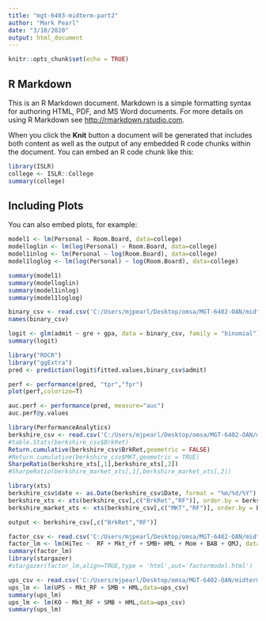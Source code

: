 ```yaml
---
title: "mgt-6403-midterm-part2"
author: "Mark Pearl"
date: "3/10/2020"
output: html_document
---
```


```r
knitr::opts_chunk$set(echo = TRUE)
```

## R Markdown

This is an R Markdown document. Markdown is a simple formatting syntax for authoring HTML, PDF, and MS Word documents. For more details on using R Markdown see <http://rmarkdown.rstudio.com>.

When you click the **Knit** button a document will be generated that includes both content as well as the output of any embedded R code chunks within the document. You can embed an R code chunk like this:

```r
library(ISLR)
college <- ISLR::College
summary(college)
```

## Including Plots

You can also embed plots, for example:

```r
model1 <- lm(Personal ~ Room.Board, data=college)
modelloglin <- lm(log(Personal) ~ Room.Board, data=college)
model1inlog <- lm(Personal ~ log(Room.Board), data=college)
model1loglog <- lm(log(Personal) ~ log(Room.Board), data=college)

summary(model1)
summary(modelloglin)
summary(model1inlog)
summary(model1loglog)
```


```r
binary_csv <- read.csv('C:/Users/mjpearl/Desktop/omsa/MGT-6402-OAN/midterm_part_2/binary.csv',header = TRUE, fileEncoding="UTF-8-BOM")
names(binary_csv)
```

```r
logit <- glm(admit ~ gre + gpa, data = binary_csv, family = "binomial")
summary(logit)
```

```r
library("ROCR")
library("ggExtra")
pred <- prediction(logit$fitted.values,binary_csv$admit)

perf <- performance(pred, "tpr","fpr")
plot(perf,colorize=T)

auc.perf <- performance(pred, measure="auc")
auc.perf@y.values
```

```r
library(PerformanceAnalytics)
berkshire_csv <- read.csv('C:/Users/mjpearl/Desktop/omsa/MGT-6402-OAN/midterm_part_2/Berkshire.csv',header = TRUE)
#table.Stats(berkshire_csv$BrkRet)
Return.cumulative(berkshire_csv$BrkRet,geometric = FALSE)
#Return.cumulative(berkshire_csv$MKT,geometric = TRUE)
SharpeRatio(berkshire_xts[,1],berkshire_xts[,2])
#SharpeRatio(berkshire_market_xts[,1],berkshire_market_xts[,2])
```

```r
library(xts)
berkshire_csv$date <- as.Date(berkshire_csv$Date, format = "%m/%d/%Y")
berkshire_xts <- xts(berkshire_csv[,c("BrkRet","RF")], order.by = berkshire_csv$date)
berkshire_market_xts <- xts(berkshire_csv[,c("MKT","RF")], order.by = berkshire_csv$date)
```

```r
output <- berkshire_csv[,c("BrkRet","RF")]
```


```r
factor_csv <- read.csv('C:/Users/mjpearl/Desktop/omsa/MGT-6402-OAN/midterm_part_2/Factor_HiTec.csv',header = TRUE, fileEncoding="UTF-8-BOM")
factor_lm <- lm(HiTec ~  RF + Mkt_rf + SMB+ HML + Mom + BAB + QMJ, data=factor_csv)
summary(factor_lm)
library(stargazer)
#stargazer(factor_lm,align=TRUE,type = 'html',out='factormodel.html')
```

```r
ups_csv <- read.csv('C:/Users/mjpearl/Desktop/omsa/MGT-6402-OAN/midterm_part_2/UPS_KO.csv',header = TRUE, fileEncoding="UTF-8-BOM")
ups_lm <- lm(UPS ~ Mkt_RF + SMB + HML,data=ups_csv)
summary(ups_lm)
ups_lm <- lm(KO ~ Mkt_RF + SMB + HML,data=ups_csv)
summary(ups_lm)
```